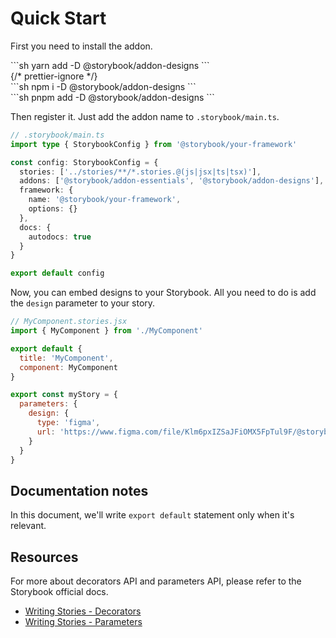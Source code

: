 
<Meta title="Docs/Quick start" />

# Quick Start

First you need to install the addon.

<TabsState initial="yarn">
  <div id="yarn" title="Yarn">
    <div>
      ```sh
      yarn add -D @storybook/addon-designs
      ```
    </div>
  </div>

<div id="npm" title="NPM">
  {/* prettier-ignore */}
  <div>
    ```sh
    npm i -D @storybook/addon-designs
    ```
  </div>
</div>

  <div id="pnpm" title="PNPM">
    <div>
      ```sh
      pnpm add -D @storybook/addon-designs
      ```
    </div>
  </div>
</TabsState>

Then register it.
Just add the addon name to `.storybook/main.ts`.

```ts
// .storybook/main.ts
import type { StorybookConfig } from '@storybook/your-framework'

const config: StorybookConfig = {
  stories: ['../stories/**/*.stories.@(js|jsx|ts|tsx)'],
  addons: ['@storybook/addon-essentials', '@storybook/addon-designs'],
  framework: {
    name: '@storybook/your-framework',
    options: {}
  },
  docs: {
    autodocs: true
  }
}

export default config
```

Now, you can embed designs to your Storybook.
All you need to do is add the `design` parameter to your story.

```js
// MyComponent.stories.jsx
import { MyComponent } from './MyComponent'

export default {
  title: 'MyComponent',
  component: MyComponent
}

export const myStory = {
  parameters: {
    design: {
      type: 'figma',
      url: 'https://www.figma.com/file/Klm6pxIZSaJFiOMX5FpTul9F/@storybook/addon-designs-sample'
    }
  }
}
```

## Documentation notes

In this document, we'll write `export default` statement only when it's relevant.

[csf-docs]: https://storybook.js.org/docs/formats/component-story-format/

## Resources

For more about decorators API and parameters API, please refer to the Storybook official docs.

- [Writing Stories - Decorators][sb-docs-decorators]
- [Writing Stories - Parameters][sb-docs-parameters]

[sb-docs-decorators]: https://storybook.js.org/docs/react/writing-stories/decorators
[sb-docs-parameters]: https://storybook.js.org/docs/react/writing-stories/parameters

